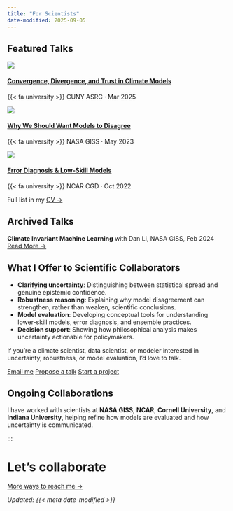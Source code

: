 ```yaml
---
title: "For Scientists"
date-modified: 2025-09-05
---
```


## Featured Talks

:::{.grid .gap-4}

::: {.g-col-12 .g-col-md-4 .section-card .text-reset}
[![](talks/cuny-esi-convergence-trust-2025.jpg){.talk-thumb}](talks/cuny-esi-convergence-trust-2025.qmd)

#### [Convergence, Divergence, and Trust in Climate Models](talks/cuny-esi-convergence-trust-2025.qmd){.talk-title}
::: {.talk-meta}
{{< fa university >}} CUNY ASRC · Mar 2025
:::
:::

::: {.g-col-12 .g-col-md-4 .section-card .text-reset}
[![](talks/nasa-giss-disagreement-2023.jpg){.talk-thumb}](talks/nasa-giss-disagreement-2023.qmd)

#### [Why We Should Want Models to Disagree](talks/nasa-giss-disagreement-2023.qmd){.talk-title}
::: {.talk-meta}
{{< fa university >}} NASA GISS · May 2023
:::
:::

::: {.g-col-12 .g-col-md-4 .section-card .text-reset}
[![](talks/ncar-cgd-error-taxonomy-2022.png){.talk-thumb}](talks/ncar-cgd-error-taxonomy-2022.qmd)

#### [Error Diagnosis & Low-Skill Models](talks/ncar-cgd-error-taxonomy-2022.qmd){.talk-title}
::: {.talk-meta}
{{< fa university >}} NCAR CGD · Oct 2022
:::
:::

:::

<div class="mt-3 text-muted small text-end">
Full list in my [CV →](about.qmd)
</div>

## Archived Talks

**Climate Invariant Machine Learning** with Dan Li, NASA GISS, Feb 2024     [Read More →](talks/nasa-giss-ml-2024.qmd)

## What I Offer to Scientific Collaborators

- **Clarifying uncertainty**: Distinguishing between statistical spread and genuine epistemic confidence.  
- **Robustness reasoning**: Explaining why model disagreement can strengthen, rather than weaken, scientific conclusions.  
- **Model evaluation**: Developing conceptual tools for understanding lower-skill models, error diagnosis, and ensemble practices.  
- **Decision support**: Showing how philosophical analysis makes uncertainty actionable for policymakers.  

::: {.callout .callout-note .mb-5 .mt-5}
If you’re a climate scientist, data scientist, or modeler interested in uncertainty, robustness, or model evaluation, I’d love to talk.

[Email me](mailto:ryan.oloughlin@qc.cuny.edu){.btn .btn-primary .me-2}
[Propose a talk](contact.qmd#speaking){.btn .btn-outline-primary .me-2}
[Start a project](contact.qmd#collaboration){.btn .btn-outline-secondary}
:::

## Ongoing Collaborations

I have worked with scientists at **NASA GISS**, **NCAR**, **Cornell University**, and **Indiana University**, helping refine how models are evaluated and how uncertainty is communicated. 

::: 

# Let’s collaborate

[More ways to reach me →](contact.qmd){.btn .btn-outline-primary}

*Updated: {{< meta date-modified >}}*
